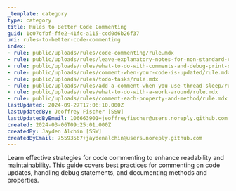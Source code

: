 ```yaml
---
_template: category
type: category
title: Rules to Better Code Commenting
guid: 1c07cfbf-ffe2-41fc-a115-ccd0d6b26f37
uri: rules-to-better-code-commenting
index:
- rule: public/uploads/rules/code-commenting/rule.mdx
- rule: public/uploads/rules/leave-explanatory-notes-for-non-standard-code/rule.mdx
- rule: public/uploads/rules/what-to-do-with-comments-and-debug-print-statements/rule.mdx
- rule: public/uploads/rules/comment-when-your-code-is-updated/rule.mdx
- rule: public/uploads/rules/todo-tasks/rule.mdx
- rule: public/uploads/rules/add-a-comment-when-you-use-thread-sleep/rule.mdx
- rule: public/uploads/rules/what-to-do-with-a-work-around/rule.mdx
- rule: public/uploads/rules/comment-each-property-and-method/rule.mdx
lastUpdated: 2024-09-27T17:06:10.000Z
lastUpdatedBy: Jeoffrey Fischer [SSW]
lastUpdatedByEmail: 106663901+jeoffreyfischer@users.noreply.github.com
created: 2024-03-06T09:25:01.000Z
createdBy: Jayden Alchin [SSW]
createdByEmail: 75593567+jaydenalchin@users.noreply.github.com
---
```


Learn effective strategies for code commenting to enhance readability and maintainability. This guide covers best practices for commenting on code updates, handling debug statements, and documenting methods and properties.
